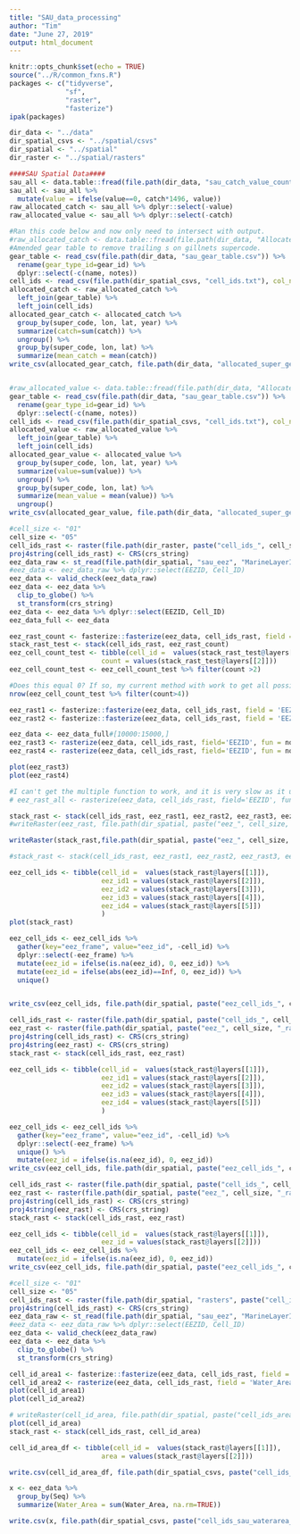 ---
title: "SAU_data_processing"
author: "Tim"
date: "June 27, 2019"
output: html_document
---

```{r setup, include=FALSE}
knitr::opts_chunk$set(echo = TRUE)
source("../R/common_fxns.R")
packages <- c("tidyverse", 
              "sf", 
              "raster",
              "fasterize")
ipak(packages)

dir_data <- "../data"
dir_spatial_csvs <- "../spatial/csvs"
dir_spatial <- "../spatial"
dir_raster <- "../spatial/rasters"
```

```{r, eval=FALSE}
####SAU Spatial Data####
sau_all <- data.table::fread(file.path(dir_data, "sau_catch_value_country.csv"))
sau_all <- sau_all %>% 
  mutate(value = ifelse(value==0, catch*1496, value))
raw_allocated_catch <- sau_all %>% dplyr::select(-value)
raw_allocated_value <- sau_all %>% dplyr::select(-catch)

#Ran this code below and now only need to intersect with output.
#raw_allocated_catch <- data.table::fread(file.path(dir_data, "AllocatedCatchIUCNJan312019.csv"))
#Amended gear table to remove trailing s on gillnets supercode. 
gear_table <- read_csv(file.path(dir_data, "sau_gear_table.csv")) %>%
  rename(gear_type_id=gear_id) %>%
  dplyr::select(-c(name, notes))
cell_ids <- read_csv(file.path(dir_spatial_csvs, "cell_ids.txt"), col_names = c("cell_id", "lon", "lat"))
allocated_catch <- raw_allocated_catch %>%
  left_join(gear_table) %>%
  left_join(cell_ids)
allocated_gear_catch <- allocated_catch %>%
  group_by(super_code, lon, lat, year) %>%
  summarize(catch=sum(catch)) %>%
  ungroup() %>%
  group_by(super_code, lon, lat) %>%
  summarize(mean_catch = mean(catch))
write_csv(allocated_gear_catch, file.path(dir_data, "allocated_super_gear_catch.csv"))


#raw_allocated_value <- data.table::fread(file.path(dir_data, "AllocatedValueIUCNJuly42019.csv"))
gear_table <- read_csv(file.path(dir_data, "sau_gear_table.csv")) %>%
  rename(gear_type_id=gear_id) %>%
  dplyr::select(-c(name, notes))
cell_ids <- read_csv(file.path(dir_spatial_csvs, "cell_ids.txt"), col_names = c("cell_id", "lon", "lat"))
allocated_value <- raw_allocated_value %>%
  left_join(gear_table) %>%
  left_join(cell_ids)
allocated_gear_value <- allocated_value %>%
  group_by(super_code, lon, lat, year) %>%
  summarize(value=sum(value)) %>%
  ungroup() %>%
  group_by(super_code, lon, lat) %>%
  summarize(mean_value = mean(value)) %>% 
  ungroup()
write_csv(allocated_gear_value, file.path(dir_data, "allocated_super_gear_value.csv"))

```

```{r eez-shape-file}
#cell_size <- "01"
cell_size <- "05"
cell_ids_rast <- raster(file.path(dir_raster, paste("cell_ids_", cell_size, "_rast.tif", sep="")))
proj4string(cell_ids_rast) <- CRS(crs_string)
eez_data_raw <- st_read(file.path(dir_spatial, "sau_eez", "MarineLayerID_2_12_FINAL.shp"))
#eez_data <- eez_data_raw %>% dplyr::select(EEZID, Cell_ID)
eez_data <- valid_check(eez_data_raw)
eez_data <- eez_data %>%
  clip_to_globe() %>%
  st_transform(crs_string)
eez_data <- eez_data %>% dplyr::select(EEZID, Cell_ID)
eez_data_full <- eez_data

eez_rast_count <- fasterize::fasterize(eez_data, cell_ids_rast, field = 'EEZID', fun='count') #This might give some incorrect matches at the borders of eez where a cell straddles two or more areas. 
stack_rast_test <- stack(cell_ids_rast, eez_rast_count)
eez_cell_count_test <- tibble(cell_id =  values(stack_rast_test@layers[[1]]),
                       count = values(stack_rast_test@layers[[2]]))
eez_cell_count_test <- eez_cell_count_test %>% filter(count >2)

#Does this equal 0? If so, my current method with work to get all possible EEZ ID values
nrow(eez_cell_count_test %>% filter(count>4))

eez_rast1 <- fasterize::fasterize(eez_data, cell_ids_rast, field = 'EEZID', fun='max') #This might give some incorrect matches at the borders of eez where a cell straddles two or more areas. 
eez_rast2 <- fasterize::fasterize(eez_data, cell_ids_rast, field = 'EEZID', fun='min') #This might give some incorrect matches at the borders of eez where a cell straddles two or more areas. 

eez_data <- eez_data_full#[10000:15000,]
eez_rast3 <- rasterize(eez_data, cell_ids_rast, field='EEZID', fun = non_min_min) 
eez_rast4 <- rasterize(eez_data, cell_ids_rast, field='EEZID', fun = non_max_max)

plot(eez_rast3)
plot(eez_rast4)

#I can't get the multiple function to work, and it is very slow as it uses 'rasterize'
# eez_rast_all <- rasterize(eez_data, cell_ids_rast, field='EEZID', fun = function(x,...)c(min(x), max(x), non_min_min(x), non_max_max(x)))

stack_rast <- stack(cell_ids_rast, eez_rast1, eez_rast2, eez_rast3, eez_rast4)
#writeRaster(eez_rast, file.path(dir_spatial, paste("eez_", cell_size, "_rast.tif", sep="")))

writeRaster(stack_rast,file.path(dir_spatial, paste("eez_", cell_size, "_rast.grd", sep="")), format="raster")

#stack_rast <- stack(cell_ids_rast, eez_rast1, eez_rast2, eez_rast3, eez_rast4)

eez_cell_ids <- tibble(cell_id =  values(stack_rast@layers[[1]]),
                       eez_id1 = values(stack_rast@layers[[2]]),
                       eez_id2 = values(stack_rast@layers[[3]]),
                       eez_id3 = values(stack_rast@layers[[4]]),
                       eez_id4 = values(stack_rast@layers[[5]])
                       )
plot(stack_rast)

eez_cell_ids <- eez_cell_ids %>% 
  gather(key="eez_frame", value="eez_id", -cell_id) %>% 
  dplyr::select(-eez_frame) %>% 
  mutate(eez_id = ifelse(is.na(eez_id), 0, eez_id)) %>% 
  mutate(eez_id = ifelse(abs(eez_id)==Inf, 0, eez_id)) %>% 
  unique() 


write_csv(eez_cell_ids, file.path(dir_spatial, paste("eez_cell_ids_", cell_size, ".csv", sep="")))


```

```{r cell-id-eezs-all-matches}

cell_ids_rast <- raster(file.path(dir_spatial, paste("cell_ids_", cell_size, "_rast.tif", sep="")))
eez_rast <- raster(file.path(dir_spatial, paste("eez_", cell_size, "_rast.grd", sep="")))
proj4string(cell_ids_rast) <- CRS(crs_string)
proj4string(eez_rast) <- CRS(crs_string)
stack_rast <- stack(cell_ids_rast, eez_rast)

eez_cell_ids <- tibble(cell_id =  values(stack_rast@layers[[1]]),
                       eez_id1 = values(stack_rast@layers[[2]]),
                       eez_id2 = values(stack_rast@layers[[3]]),
                       eez_id3 = values(stack_rast@layers[[4]]),
                       eez_id4 = values(stack_rast@layers[[5]])
                       )

eez_cell_ids <- eez_cell_ids %>% 
  gather(key="eez_frame", value="eez_id", -cell_id) %>% 
  dplyr::select(-eez_frame) %>% 
  unique() %>% 
  mutate(eez_id = ifelse(is.na(eez_id), 0, eez_id))
write_csv(eez_cell_ids, file.path(dir_spatial, paste("eez_cell_ids_", cell_size, ".csv", sep="")))
```



```{r cell-id-eezs-single-match, eval=F}

cell_ids_rast <- raster(file.path(dir_spatial, paste("cell_ids_", cell_size, "_rast.tif", sep="")))
eez_rast <- raster(file.path(dir_spatial, paste("eez_", cell_size, "_rast.tif", sep="")))
proj4string(cell_ids_rast) <- CRS(crs_string)
proj4string(eez_rast) <- CRS(crs_string)
stack_rast <- stack(cell_ids_rast, eez_rast)

eez_cell_ids <- tibble(cell_id =  values(stack_rast@layers[[1]]),
                       eez_id = values(stack_rast@layers[[2]]))
eez_cell_ids <- eez_cell_ids %>% 
  mutate(eez_id = ifelse(is.na(eez_id), 0, eez_id))
write_csv(eez_cell_ids, file.path(dir_spatial, paste("eez_cell_ids_", cell_size, ".csv", sep="")))

```



```{r cell-id-water-area}
#cell_size <- "01"
cell_size <- "05"
cell_ids_rast <- raster(file.path(dir_spatial, "rasters", paste("cell_ids_", cell_size, "_rast.tif", sep="")))
proj4string(cell_ids_rast) <- CRS(crs_string)
eez_data_raw <- st_read(file.path(dir_spatial, "sau_eez", "MarineLayerID_2_12_FINAL.shp"))
#eez_data <- eez_data_raw %>% dplyr::select(EEZID, Cell_ID)
eez_data <- valid_check(eez_data_raw)
eez_data <- eez_data %>%
  clip_to_globe() %>%
  st_transform(crs_string)

cell_id_area1 <- fasterize::fasterize(eez_data, cell_ids_rast, field = 'Water_Area', fun='sum') 
cell_id_area2 <- rasterize(eez_data, cell_ids_rast, field = 'Water_Area', fun=function(x, na.rm) sum(na.omit(x)))
plot(cell_id_area1)
plot(cell_id_area2)

# writeRaster(cell_id_area, file.path(dir_spatial, paste("cell_ids_area_", cell_size, ".tif", sep="")))
plot(cell_id_area)
stack_rast <- stack(cell_ids_rast, cell_id_area)

cell_id_area_df <- tibble(cell_id =  values(stack_rast@layers[[1]]),
                       area = values(stack_rast@layers[[2]]))

write.csv(cell_id_area_df, file.path(dir_spatial_csvs, paste("cell_ids_area_", cell_size, ".csv", sep="")))

x <- eez_data %>% 
  group_by(Seq) %>% 
  summarize(Water_Area = sum(Water_Area, na.rm=TRUE))

write.csv(x, file.path(dir_spatial_csvs, paste("cell_ids_sau_waterarea_", cell_size, ".csv", sep="")))

```

